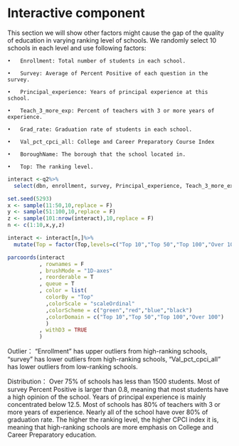 # Interactive component


This section we will show other factors might cause the gap of the quality of education in varying ranking level of schools. We randomly select 10 schools in each level and use following factors: 


	•	Enrollment: Total number of students in each school.
	
	•	Survey: Average of Percent Positive of each question in the survey.
	
	•	Principal_experience: Years of principal experience at this school.
	
	•	Teach_3_more_exp: Percent of teachers with 3 or more years of experience.
	
	•	Grad_rate: Graduation rate of students in each school.
	
	•	Val_pct_cpci_all: College and Career Preparatory Course Index
	
	•	BoroughName: The borough that the school located in.
	
	•	Top: The ranking level.


```r
interact <-q2%>%
  select(dbn, enrollment, survey, Principal_experience, Teach_3_more_exp, grad_rate, val_pct_cpci_all, BoroughName, Top)

set.seed(5293)
x <- sample(11:50,10,replace = F)
y <- sample(51:100,10,replace = F)
z <- sample(101:nrow(interact),10,replace = F)
n <- c(1:10,x,y,z)

interact <- interact[n,]%>%
  mutate(Top = factor(Top,levels=c("Top 10","Top 50","Top 100","Over 100")))

parcoords(interact
          , rownames = F
          , brushMode = "1D-axes"
          , reorderable = T
          , queue = T
          , color = list(
            colorBy = "Top"
            ,colorScale = "scaleOrdinal"
            ,colorScheme = c("green","red","blue","black")
            ,colorDomain = c("Top 10","Top 50","Top 100","Over 100")
            )
          , withD3 = TRUE
          )
```

Outlier：
“Enrollment” has upper outliers from high-ranking schools, “survey” has lower outliers from high-ranking schools, “Val_pct_cpci_all” has lower outliers from low-ranking schools.

Distribution：
Over 75% of schools has less than 1500 students. Most of survey Percent Positive is larger than 0.8, meaning that most students have a high opinion of the school. Years of principal experience is mainly concentrated below 12.5. Most of schools has 80% of teachers with 3 or more years of experience. Nearly all of the school have over 80% of graduation rate. The higher the ranking level, the higher CPCI index it is, meaning that high-ranking schools are more emphasis on College and Career Preparatory education.
